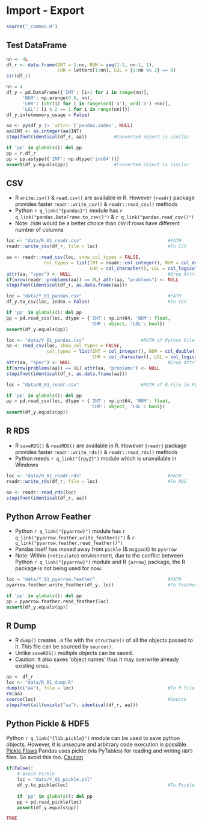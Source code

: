 # Import - Export {#in-out-p06}

```r
source("_common.R")
```

## Test DataFrame

```r
nn <- 4L
df_r <- data.frame(INT = 1:nn, NUM = seq(1-1, nn-1, 1), 
                   CHR = letters[1:nn], LGL = {1:nn %% 2} == 0)
str(df_r)
```

```python
nn = 4
df_y = pd.DataFrame({'INT': [i+1 for i in range(nn)], 
      'NUM': np.arange(0.0, nn),
      'CHR': [chr(i) for i in range(ord('a'), ord('a') +nn)],
      'LGL': [i % 2 == 1 for i in range(nn)]})
df_y.info(memory_usage = False)

```

```r
aa <- py$df_y |> `attr<-`('pandas.index', NULL) 
aa$INT <- as.integer(aa$INT)
stopifnot(identical(df_r, aa))          #Converted object is similar
```

```python
if 'pp' in globals(): del pp
pp = r.df_r
pp = pp.astype({'INT': np.dtype('int64')})
assert(df_y.equals(pp))                 #Converted object is similar

```

## CSV

- R `write.csv()` & `read.csv()` are available in R. However `{readr}` package provides faster  `readr::write_csv()` & `readr::read_csv()` methods
- Python `r q_link("{pandas}")` module has `r q_link("pandas.DataFrame.to_csv()")` & `r q_link("pandas.read_csv()")`
- Note: `JSON` would be a better choice than `CSV` if rows have different number of columns

```r
loc <- "data/R_01_readr.csv"                                #PATH
readr::write_csv(df_r, file = loc)                          #To CSV

aa <- readr::read_csv(loc, show_col_types = FALSE, 
              col_types = list(INT = readr::col_integer(), NUM = col_double(), 
                               CHR = col_character(), LGL = col_logical()))
attr(aa, "spec") <- NULL                                    #Drop Attribute
if(nrow(readr::problems(aa)) == 0L) attr(aa, "problems") <- NULL
stopifnot(identical(df_r, as.data.frame(aa)))
```

```python
loc = "data/Y_01_pandas.csv"                                #PATH
df_y.to_csv(loc, index = False)                             #To CSV

if 'pp' in globals(): del pp
pp = pd.read_csv(loc, dtype = {'INT': np.int64, 'NUM': float, 
                               'CHR': object, 'LGL': bool})
assert(df_y.equals(pp))

```

```r
loc <- "data/Y_01_pandas.csv"                     #PATH of Python File in R
aa <- read_csv(loc, show_col_types = FALSE, 
               col_types = list(INT = col_integer(), NUM = col_double(), 
                                CHR = col_character(), LGL = col_logical()))
attr(aa, "spec") <- NULL                                    #Drop Attribute
if(nrow(problems(aa)) == 0L) attr(aa, "problems") <- NULL
stopifnot(identical(df_r, as.data.frame(aa)))
```

```python
loc = "data/R_01_readr.csv"                       #PATH of R File in Python

if 'pp' in globals(): del pp
pp = pd.read_csv(loc, dtype = {'INT': np.int64, 'NUM': float, 
                               'CHR': object, 'LGL': bool})
assert(df_y.equals(pp))

```

## R RDS

- R `saveRDS()` & `readRDS()` are available in R. However `{readr}` package provides faster  `readr::write_rds()` & `readr::read_rds()` methods
- Python needs `r q_link("{rpy2}")` module which is unavailable in Windows

```r
loc <- "data/R_01_readr.rds"                                #PATH
readr::write_rds(df_r, file = loc)                          #To RDS

aa <- readr::read_rds(loc)
stopifnot(identical(df_r, aa))
```

## Python Arrow Feather

- Python `r q_link("{pyarrow}")` module has `r q_link("pyarrow.feather.write_feather()")` & `r q_link("pyarrow.feather.read_feather()")`
- Pandas itself has moved away from `pickle` (& `msgpack`) to `pyarrow`
- Note: Within `{reticulate}` environment, due to the conflict between Python `r q_link("{pyarrow}")` module and R `{arrow}` package, the R package is not being used for now.

```python
loc = "data/Y_01_pyarrow.feather"                           #PATH
pyarrow.feather.write_feather(df_y, loc)                    #To Feather

if 'pp' in globals(): del pp
pp = pyarrow.feather.read_feather(loc)
assert(df_y.equals(pp))
```

## R Dump

- R `dump()` creates `.R` file with the `structure()` of all the objects passed to it. This file can be sourced by `source()`. 
- Unlike `saveRDS()` multiple objects can be saved. 
- Caution: It also saves 'object names' thus it may overwrite already existing ones.

```r
aa <- df_r
loc <- "data/R_01_dump.R"
dump(c("aa"), file = loc)                                   #To R File
rm(aa)
source(loc)                                                 #Source
stopifnot(all(exists("aa"), identical(df_r, aa)))
```

## Python Pickle & HDF5

::: {.rmdcaution}

Python `r q_link("{lib.pickle}")` module can be used to save python objects. However, it is unsecure and  arbitrary code execution is possible. [Pickle Flaws](https://nedbatchelder.com/blog/202006/pickles_nine_flaws.html)
Pandas uses pickle (via PyTables) for reading and writing `HDF5` files. So avoid this too. [Caution](https://pandas.pydata.org/docs/user_guide/io.html#io-hdf5)

```python
if(False):
    # Avoid Pickle
    loc = "data/Y_01_pickle.pkl"
    df_y.to_pickle(loc)                                     #To Pickle
    
    if 'pp' in globals(): del pp
    pp = pd.read_pickle(loc)
    assert(df_y.equals(pp))

```
:::


```r
TRUE
```
